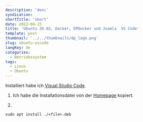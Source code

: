 ```yaml
---
description: 'desc'
syndication:
shortTitle: 'short'
date: 2022-04-15
title: 'Ubuntu 20.02, Docker, DPDocker und Joomla  VS Code'
template: post
thumbnail: '../../thumbnails/dp_logo.png'
slug: ubuntu-vscode
langKey: de
categories:
  - Betriebssystem
tags:
  - Linux
  - Ubuntu
---
```


Installiert habe ich [Visual Studio Code](https://code.visualstudio.com/).

1. Ich habe die Installationsdatei von der [Homepage](https://code.visualstudio.com/docs/setup/linux) kopiert.

2.

```
sudo apt install ./<file>.deb
```
